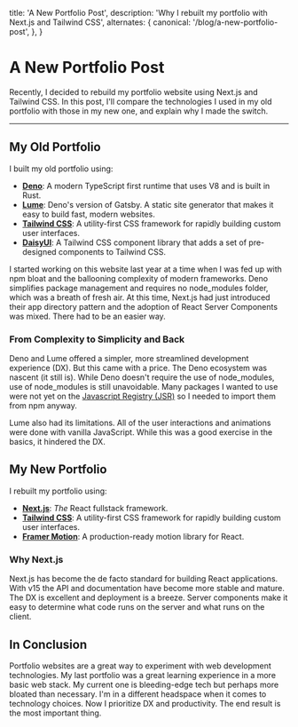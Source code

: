   title: 'A New Portfolio Post',
  description:
    'Why I rebuilt my portfolio with Next.js and Tailwind CSS',
  alternates: {
    canonical:
      '/blog/a-new-portfolio-post',
  },
}

<Cover
  src="/images/old-portfolio-cover.png"
  alt="A screenshot of my old portfolio website"
  caption="My old portfolio website"
/>

# A New Portfolio Post

Recently, I decided to rebuild my portfolio website using Next.js and Tailwind CSS. In this post, I'll compare the technologies I used in my old portfolio with those in my new one, and explain why I made the switch.

---

## My Old Portfolio

I built my old portfolio using:

* [**Deno**](https://deno.com): A modern TypeScript first runtime that uses V8 and is built in Rust.
* [**Lume**](https://lume.land): Deno's version of Gatsby. A static site generator that makes it easy to build fast, modern websites.
* [**Tailwind CSS**](https://tailwindcss.com): A utility-first CSS framework for rapidly building custom user interfaces.
* [**DaisyUI**](https://daisyui.com): A Tailwind CSS component library that adds a set of pre-designed components to Tailwind CSS.

I started working on this website last year at a time when I was fed up with npm bloat and the ballooning complexity of modern frameworks. Deno simplifies package management and requires no node_modules folder, which was a breath of fresh air. At this time, Next.js had just introduced their app directory pattern and the adoption of React Server Components was mixed. There had to be an easier way.

### From Complexity to Simplicity and Back

Deno and Lume offered a simpler, more streamlined development experience (DX). 
But this came with a price. The Deno ecosystem was nascent (it still is).
While Deno doesn't require the use of node_modules, use of node_modules is still unavoidable.
Many packages I wanted to use were not yet on the [Javascript Registry (JSR)](https://jsr.io) so I needed to import them from npm anyway.

Lume also had its limitations. All of the user interactions and animations were done with vanilla JavaScript. 
While this was a good exercise in the basics, it hindered the DX.

## My New Portfolio

I rebuilt my portfolio using:
* [**Next.js**](https://nextjs.org): <em>The</em> React fullstack framework.
* [**Tailwind CSS**](https://tailwindcss.com): A utility-first CSS framework for rapidly building custom user interfaces.
* [**Framer Motion**](https://www.framer.com/motion/): A production-ready motion library for React.

### Why Next.js
Next.js has become the de facto standard for building React applications. 
With v15 the API and documentation have become more stable and mature. 
The DX is excellent and deployment is a breeze. Server components make it easy to determine what code runs on the server and what runs on the client.

## In Conclusion

Portfolio websites are a great way to experiment with web development technologies. My last portfolio was a great learning experience in a more basic web stack. My current one is bleeding-edge tech but perhaps more bloated than necessary. I'm in a different headspace when it comes to technology choices. Now I prioritize DX and productivity. The end result is the most important thing.